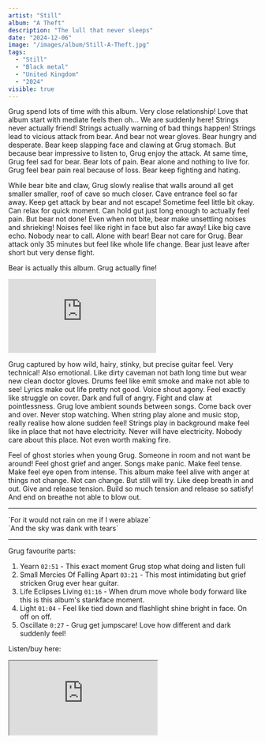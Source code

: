 ```yaml
---
artist: "Still"
album: "A Theft"
description: "The lull that never sleeps"
date: "2024-12-06"
image: "/images/album/Still-A-Theft.jpg"
tags:
  - "Still"
  - "Black metal"
  - "United Kingdom"
  - "2024"
visible: true
---
```


Grug spend lots of time with this album. Very close relationship! Love that album start with mediate feels then oh... We are suddenly here! Strings never actually friend! Strings actually warning of bad things happen! Strings lead to vicious attack from bear. And bear not wear gloves. Bear hungry and desperate. Bear keep slapping face and clawing at Grug stomach. But because bear impressive to listen to, Grug enjoy the attack. At same time, Grug feel sad for bear. Bear lots of pain. Bear alone and nothing to live for. Grug feel bear pain real because of loss. Bear keep fighting and hating.

While bear bite and claw, Grug slowly realise that walls around all get smaller smaller, roof of cave so much closer. Cave entrance feel so far away. Keep get attack by bear and not escape!
Sometime feel little bit okay. Can relax for quick moment. Can hold gut just long enough to actually feel pain. But bear not done!
Even when not bite, bear make unsettling noises and shrieking! Noises feel like right in face but also far away! Like big cave echo. Nobody near to call. Alone with bear! Bear not care for Grug. Bear attack only 35 minutes but feel like whole life change. Bear just leave after short but very dense fight.

Bear is actually this album. Grug actually fine!

<div class="embed-container">
  <iframe
    class="embed-video"
    src="https://www.youtube-nocookie.com/embed/ycqtYwhDq1I?si=laCE7QfLyie9JemR"
    frameborder="0"
    allow="accelerometer; autoplay; clipboard-write; encrypted-media; gyroscope; picture-in-picture; web-share"
    referrerpolicy="strict-origin-when-cross-origin"
    allowfullscreen></iframe>
</div>

Grug captured by how wild, hairy, stinky, but precise guitar feel. Very technical! Also emotional. Like dirty caveman not bath long time but wear new clean doctor gloves.
Drums feel like emit smoke and make not able to see! Lyrics make out life pretty not good. Voice shout agony. Feel exactly like struggle on cover. Dark and full of angry. Fight and claw at pointlessness. Grug love ambient sounds between songs. Come back over and over. Never stop watching. When string play alone and music stop, really realise how alone sudden feel! Strings play in background make feel like in place that not have electricity. Never will have electricity. Nobody care about this place. Not even worth making fire.

Feel of ghost stories when young Grug. Someone in room and not want be around! Feel ghost grief and anger.
Songs make panic. Make feel tense. Make feel eye open from intense. This album make feel alive with anger at things not change. Not can change. But still will try. Like deep breath in and out. Give and release tension. Build so much tension and release so satisfy! And end on breathe not able to blow out.

---

<div className="text-center">
  `For it would not rain on me if I were ablaze` <br />
  `And the sky was dank with tears` <br />
</div>

---

Grug favourite parts:

1. Yearn `02:51` - This exact moment Grug stop what doing and listen full
1. Small Mercies Of Falling Apart `03:21` - This most intimidating but grief stricken Grug ever hear guitar.
1. Life Eclipses Living `01:16` - When drum move whole body forward like this is this album's stankface moment.
1. Light `01:04` - Feel like tied down and flashlight shine bright in face. On off on off.
1. Oscillate `0:27` - Grug get jumpscare! Love how different and dark suddenly feel!

Listen/buy here:

<iframe
  style={{ border: "0", width: "350px", height: "720px" }}
  src="https://bandcamp.com/EmbeddedPlayer/album=357160604/size=large/bgcol=333333/linkcol=ffffff/transparent=true/"
  seamless>
  <a href="https://wearestillaband.bandcamp.com/album/a-theft">
    A Theft by Still
  </a>
</iframe>
